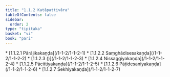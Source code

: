 ```yaml
---
title: "1.1.2 Katāpattivāra"
tableOfContents: false
sidebar:
  order: 2
type: "tipitaka"
basket: "vi"
book: "pari"
---
```



<DynamicBreadcrumb />



<TableOfContents book="pari" section="1.1.2">
* [1.1.2.1 Pārājikakaṇḍa](/1-1-2/1-1-2-1)
* [1.1.2.2 Saṃghādisesakaṇḍa](/1-1-2/1-1-2-2)
* [1.1.2.3 ()](/1-1-2/1-1-2-3)
* [1.1.2.4 Nissaggiyakaṇḍa](/1-1-2/1-1-2-4)
* [1.1.2.5 Pācittiyakaṇḍa](/1-1-2/1-1-2-5)
* [1.1.2.6 Pāṭidesanīyakaṇḍa](/1-1-2/1-1-2-6)
* [1.1.2.7 Sekhiyakaṇḍa](/1-1-2/1-1-2-7)
</TableOfContents>
